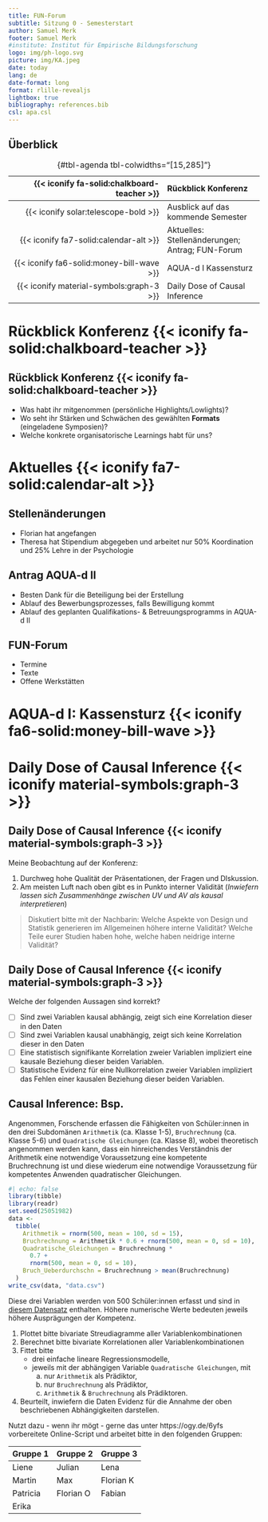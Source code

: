```yaml
---
title: FUN-Forum
subtitle: Sitzung 0 - Semesterstart
author: Samuel Merk
footer: Samuel Merk
#institute: Institut für Empirische Bildungsforschung
logo: img/ph-logo.svg
picture: img/KA.jpeg
date: today
lang: de
date-format: long
format: rlille-revealjs
lightbox: true
bibliography: references.bib
csl: apa.csl
---
```


## Überblick {.smaller .center}

| {{< iconify fa-solid:chalkboard-teacher >}} | Rückblick Konferenz |
|-------------------------------------------:|:---------------------------|
| {{< iconify solar:telescope-bold >}} | Ausblick auf das kommende Semester |
| {{< iconify fa7-solid:calendar-alt >}} | Aktuelles: Stellenänderungen; Antrag; FUN-Forum |
| {{< iconify fa6-solid:money-bill-wave >}} | AQUA-d I Kassensturz |
| {{< iconify material-symbols:graph-3 >}} | Daily Dose of Causal Inference |

: {#tbl-agenda tbl-colwidths="\[15,285\]"}

```{=html}
<!-- style the agenda table -->

<style>
#tbl-agenda table th {
font-weight: normal !important;
border: none !important;
}

#tbl-agenda table td {
font-weight: normal !important;
border: none !important;
}
</style>
```

::: footer
:::

# Rückblick Konferenz {{< iconify fa-solid:chalkboard-teacher >}}

## Rückblick Konferenz {{< iconify fa-solid:chalkboard-teacher >}}

-   Was habt ihr mitgenommen (persönliche Highlights/Lowlights)?
-   Wo seht ihr Stärken und Schwächen des gewählten **Formats** (eingeladene Symposien)?
-   Welche konkrete organisatorische Learnings habt für uns?

# Aktuelles {{< iconify fa7-solid:calendar-alt >}}

## Stellenänderungen

-   Florian hat angefangen
-   Theresa hat Stipendium abgegeben und arbeitet nur 50% Koordination und 25% Lehre in der Psychologie

## Antrag AQUA-d II

-   Besten Dank für die Beteiligung bei der Erstellung
-   Ablauf des Bewerbungsprozesses, falls Bewilligung kommt
-   Ablauf des geplanten Qualifikations- & Betreuungsprogramms in AQUA-d II

## FUN-Forum

-   Termine
-   Texte
-   Offene Werkstätten

# AQUA-d I: Kassensturz {{< iconify fa6-solid:money-bill-wave >}}

# Daily Dose of Causal Inference {{< iconify material-symbols:graph-3 >}}

## Daily Dose of Causal Inference {{< iconify material-symbols:graph-3 >}}

Meine Beobachtung auf der Konferenz:

1)  Durchweg hohe Qualität der Präsentationen, der Fragen und DIskussion.
2)  Am meisten Luft nach oben gibt es in Punkto interner Validität (*Inwiefern lassen sich Zusammenhänge zwischen UV und AV als kausal interpretieren*)

> Diskutiert bitte mit der Nachbarin: Welche Aspekte von Design und Statistik generieren im Allgemeinen höhere interne Validität? Welche Teile eurer Studien haben hohe, welche haben neidrige interne Validität?

## Daily Dose of Causal Inference {{< iconify material-symbols:graph-3 >}} {.smaller}

Welche der folgenden Aussagen sind korrekt?

-   [ ] Sind zwei Variablen kausal abhängig, zeigt sich eine Korrelation dieser in den Daten
-   [ ] Sind zwei Variablen kausal unabhängig, zeigt sich keine Korrelation dieser in den Daten
-   [ ] Eine statistisch signifikante Korrelation zweier Variablen impliziert eine kausale Beziehung dieser beiden Variablen.
-   [ ] Statistische Evidenz für eine Nullkorrelation zweier Variablen impliziert das Fehlen einer kausalen Beziehung dieser beiden Variablen.

## Causal Inference: Bsp. {.smaller .scrollable}

Angenommen, Forschende erfassen die Fähigkeiten von Schüler:innen in den drei Subdomänen `Arithmetik` (ca. Klasse 1-5), `Bruchrechnung` (ca. Klasse 5-6) und `Quadratische Gleichungen` (ca. Klasse 8), wobei theoretisch angenommen werden kann, dass ein hinreichendes Verständnis der Arithmetik eine notwendige Voraussetzung eine kompetente Bruchrechnung ist und diese wiederum eine notwendige Voraussetzung für kompetentes Anwenden quadratischer Gleichungen.

```r
#| echo: false
library(tibble)
library(readr)
set.seed(25051982)
data <-
  tibble(
    Arithmetik = rnorm(500, mean = 100, sd = 15),
    Bruchrechnung = Arithmetik * 0.6 + rnorm(500, mean = 0, sd = 10),
    Quadratische_Gleichungen = Bruchrechnung *
      0.7 +
      rnorm(500, mean = 0, sd = 10),
    Bruch_Ueberdurchschn = Bruchrechnung > mean(Bruchrechnung)
  )
write_csv(data, "data.csv")  
```

Diese drei Variablen werden von 500 Schüler:innen erfasst und sind in [diesem Datensatz](https://ogy.de/4tgy) enthalten.
Höhere numerische Werte bedeuten jeweils höhere Ausprägungen der Kompetenz.

1)  Plottet bitte bivariate Streudiagramme aller Variablenkombinationen
2)  Berechnet bitte bivariate Korrelationen aller Variablenkombinationen
3)  Fittet bitte
    -   drei einfache lineare Regressionsmodelle,
    -   jeweils mit der abhängigen Variable `Quadratische Gleichungen`, mit
        a)  nur `Arithmetik` als Prädiktor,
        b)  nur `Bruchrechnung` als Prädiktor,
        c)  `Arithmetik` & `Bruchrechnung` als Prädiktoren.
4)  Beurteilt, inwiefern die Daten Evidenz für die Annahme der oben beschriebenen Abhängigkeiten darstellen.

Nutzt dazu - wenn ihr mögt - gerne das unter https://ogy.de/6yfs vorbereitete Online-Script und arbeitet bitte in den folgenden Gruppen:

| Gruppe 1 | Gruppe 2  | Gruppe 3  |
|----------|-----------|-----------|
| Liene    | Julian    | Lena      |
| Martin   | Max       | Florian K |
| Patricia | Florian O | Fabian    |
| Erika    |           |           |